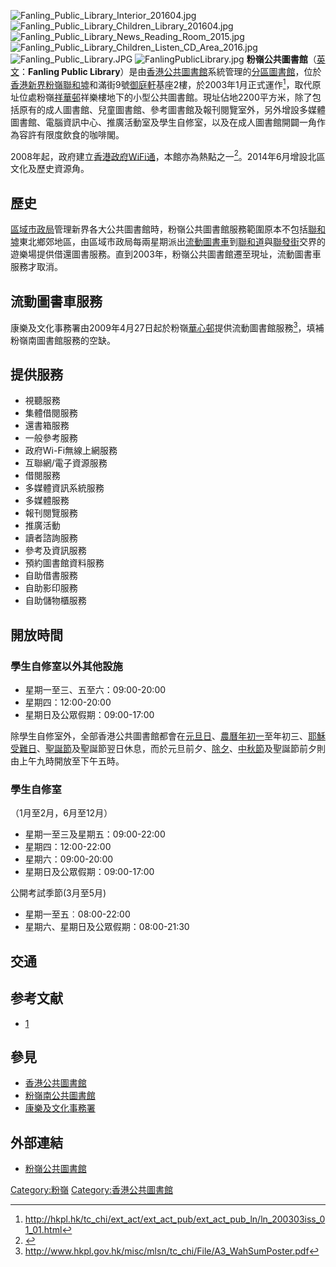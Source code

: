 [[File:Fanling_Public_Library_Interior_201604.jpg|thumb]]
[[File:Fanling_Public_Library_Children_Library_201604.jpg|thumb]]
[[File:Fanling_Public_Library_News_Reading_Room_2015.jpg|thumb]]
[[File:Fanling_Public_Library_Children_Listen_CD_Area_2016.jpg|thumb]]
[[File:Fanling_Public_Library.JPG|thumb]]
[[File:FanlingPublicLibrary.jpg|thumb]]
'''粉嶺公共圖書館'''（[[英文|英文]]：'''Fanling Public Library'''）是由[[香港公共圖書館|香港公共圖書館]]系統管理的[[分區圖書館|分區圖書館]]，位於[[香港|香港]][[新界|新界]][[粉嶺|粉嶺]][[聯和墟|聯和墟]]和滿街9號[[御庭軒|御庭軒]]基座2樓，於2003年1月正式運作<ref>http://hkpl.hk/tc_chi/ext_act/ext_act_pub/ext_act_pub_ln/ln_200303iss_01_01.html{{dead link|date=2018年4月 |bot=InternetArchiveBot |fix-attempted=yes }} </ref>，取代原址位處粉嶺[[祥華邨|祥華邨]]祥樂樓地下的小型公共圖書館。現址佔地2200平方米，除了包括原有的成人圖書館、兒童圖書館、參考圖書館及報刊閱覽室外，另外增設多媒體圖書館、電腦資訊中心、推廣活動室及學生自修室，以及在成人圖書館開闢一角作為容許有限度飲食的咖啡閣。

2008年起，政府建立[[香港政府WiFi通|香港政府WiFi通]]，本館亦為熱點之一<ref>{{cite web |url=http://www.gov.hk/mobile/tc/wifi/location/address_plf.htm |title=存档副本 |accessdate=2008-11-04 |deadurl=yes |archiveurl=https://web.archive.org/web/20090213110546/http://www.gov.hk/mobile/tc/wifi/location/address_plf.htm |archivedate=2009-02-13 }} </ref>。2014年6月增設北區文化及歷史資源角。

== 歷史 ==
[[區域市政局|區域市政局]]管理新界各大公共圖書館時，粉嶺公共圖書館服務範圍原本不包括[[聯和墟|聯和墟]]東北鄉郊地區，由區域市政局每兩星期派出[[流動圖書車|流動圖書車]]到[[聯和道|聯和道]]與[[聯發街|聯發街]]交界的遊樂場提供借還圖書服務。直到2003年，粉嶺公共圖書館遷至現址，流動圖書車服務才取消。

==流動圖書車服務==
康樂及文化事務署由2009年4月27日起於粉嶺[[華心邨|華心邨]]提供流動圖書館服務<ref>http://www.hkpl.gov.hk/misc/mlsn/tc_chi/File/A3_WahSumPoster.pdf</ref>，填補粉嶺南圖書館服務的空缺。

== 提供服務 ==
*視聽服務
*集體借閱服務
*還書箱服務
*一般參考服務
*政府Wi-Fi無線上網服務
*互聯網/電子資源服務
*借閱服務
*多媒體資訊系統服務
*多媒體服務
*報刊閱覽服務
*推廣活動
*讀者諮詢服務
*參考及資訊服務
*預約圖書館資料服務
*自助借書服務
*自助影印服務
*自助儲物櫃服務

== 開放時間 ==
=== 學生自修室以外其他設施 ===
*星期一至三、五至六：09:00-20:00
*星期四：12:00-20:00
*星期日及公眾假期：09:00-17:00

除學生自修室外，全部香港公共圖書館都會在[[元旦日|元旦日]]、[[農曆|農曆]][[年初一|年初一]]至年初三、[[耶穌受難日|耶穌受難日]]、[[聖誕節|聖誕節]]及聖誕節翌日休息，而於元旦前夕、[[除夕|除夕]]、[[中秋節|中秋節]]及聖誕節前夕則由上午九時開放至下午五時。

=== 學生自修室 ===
;（1月至2月，6月至12月）
*星期一至三及星期五：09:00-22:00
*星期四：12:00-22:00
*星期六：09:00-20:00
*星期日及公眾假期：09:00-17:00

;公開考試季節(3月至5月)
*星期一至五︰08:00-22:00
*星期六、星期日及公眾假期：08:00-21:30

==交通==
{{參見|聯和墟#交通}}

==参考文献==
<div class="references-small">
<references />
</div>
*[https://web.archive.org/web/20091129215457/http://www.hkpl.hk/tc_chi/locat_hour/locat_hour_ll/locat_hour_ll_ntr/library_37.html]

== 參見 ==
*[[香港公共圖書館|香港公共圖書館]]
*[[粉嶺南公共圖書館|粉嶺南公共圖書館]]
*[[康樂及文化事務署|康樂及文化事務署]]

== 外部連結 ==
*[https://www.hkpl.gov.hk/tc/locations/north/library/fanling.html 粉嶺公共圖書館] {{Wayback|url=https://www.hkpl.gov.hk/tc/locations/north/library/fanling.html |date=20201205063312 }}

{{香港公共圖書館}}

[[Category:粉嶺|Category:粉嶺]]
[[Category:香港公共圖書館|Category:香港公共圖書館]]